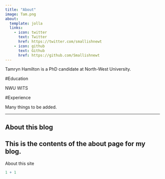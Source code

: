 ---
title: "About"
image: Tam.png
about:
  template: jolla
  links:
    - icon: twitter
      text: Twitter
      href: https://twitter.com/smallishnewt
    - icon: github
      text: Github
      href: https://github.com/Smallishnewt
---

Tamryn Hamilton is a PhD candidate at North-West University.

#Education

NWU WITS

#Experience

Many things to be added.

------------------------------------------------------------------------

## About this blog

## This is the contents of the about page for my blog.

About this site

```{r}
1 + 1
```
